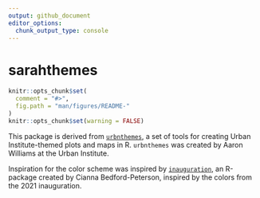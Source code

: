 ```yaml
---
output: github_document
editor_options: 
  chunk_output_type: console
---
```


<!-- README.md is generated from README.Rmd. Please edit that file -->

# sarahthemes

```r
knitr::opts_chunk$set(
  comment = "#>",
  fig.path = "man/figures/README-"
)
knitr::opts_chunk$set(warning = FALSE)
```

This package is derived from [`urbnthemes`](https://github.com/UrbanInstitute/urbnthemes), a set of tools for creating Urban Institute-themed plots and maps in R. `urbnthemes` was created by Aaron Williams at the Urban Institute. 

Inspiration for the color scheme was inspired by [`inauguration`](https://github.com/ciannabp/inauguration), an R-package created by Cianna Bedford-Peterson, inspired by the colors from the 2021 inauguration. 
